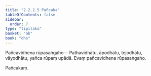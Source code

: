 ```yaml
---
title: "2.2.2.5 Pañcaka"
tableOfContents: false
sidebar:
  order: 7
type: "tipitaka"
basket: "ab"
book: "dhs"
---
```



<DynamicBreadcrumb />

<Division number="587" book="dhs">

<Paragraph number="1213" book="dhs">
Pañcavidhena rūpasaṅgaho—
</Paragraph>

<Paragraph number="1214" book="dhs">
Pathavīdhātu, āpodhātu, tejodhātu, vāyodhātu, yañca rūpaṃ upādā.

</Paragraph>
</Division>

<Paragraph number="1215" type="center" book="dhs">
Evaṃ pañcavidhena rūpasaṅgaho.

  
Pañcakaṃ.
</Paragraph>